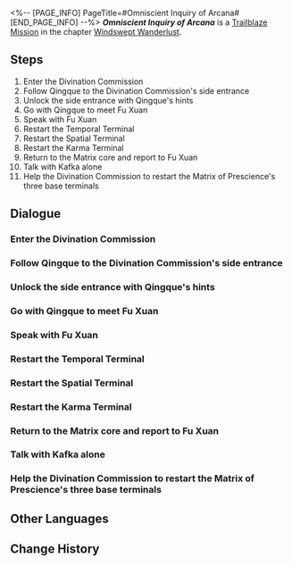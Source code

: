 <%-- [PAGE_INFO]
PageTitle=#Omniscient Inquiry of Arcana#
[END_PAGE_INFO] --%>
{{Stub|Dialogue.}}
{{Mission Infobox
|id            = 1020801
|title         = 
|image         = <!--Mission Omniscient Inquiry of Arcana.png-->
|type          = Trailblaze
|event_name    = 
|chapter       = Windswept Wanderlust
|requirements  = [[Trailblaze Mission]] ''[[New Friends Bring New Joy]]'' completed
|summary       = The Matrix of Prescience runs at full power to simulate Kafka's past and unveil her goal, but Fu Xuan receives an unbelievable answer &mdash; The Stellaron Hunters have nothing to do with the Stellaron disaster currently unfolding on the Xianzhou. In fact, the Stellaron Hunters came to save Xianzhou.<br />Shocked, the master diviner hands over Kafka to you as promised. Perhaps Kafka can answer some of your burning questions.
|characters    = Fu Xuan; Jing Yuan; Jingzhai; March 7th; Mingyue; On-Duty Cloud Knight; Qingque; Trailblazer; Welt
|startLocation = [[The Xianzhou Luofu]] - [[Divination Commission]]
|world         = The Xianzhou Luofu
|area          = Divination Commission
|prev          = New Friends Bring New Joy
|next          = Wood Sprouts Anew, Fate Tilts Askew
|exp           = 600
|credits       = 25000
|stellarJade   = 
|other         = {{Card List|1=Traveler's Guide*4; "Exquisite Ingenuity"*1 { text = "Exquisite Ingenuity" }; "Lustrous Moonlight"*1 { text = "Lustrous Moonlight" }}}
}}
'''''Omniscient Inquiry of Arcana''''' is a [[Trailblaze Mission]] in the chapter [[Windswept Wanderlust]].

==Steps==
# Enter the Divination Commission
# Follow Qingque to the Divination Commission's side entrance
# Unlock the side entrance with Qingque's hints
# Go with Qingque to meet Fu Xuan
# Speak with Fu Xuan
# Restart the Temporal Terminal
# Restart the Spatial Terminal
# Restart the Karma Terminal
# Return to the Matrix core and report to Fu Xuan
# Talk with Kafka alone
# Help the Divination Commission to restart the Matrix of Prescience's three base terminals

<!--
==Gameplay Notes==

--><!--
==Trial Character==

-->
==Dialogue==
{{Stub Dialogue}}
{{Dialogue Start}}
:{{tx}}
{{Dialogue End}}

===Enter the Divination Commission===
{{Mission Description|type=trailblaze|location=Divination Commission|update|Led by the messenger, Qingque, you arrive at the Divination Commission, which is responsible for calculation and information management in Xianzhou. The eaves of this building build upon each other like rising mountain peaks and exude an aura of mystique.<br />More mysterious still is the fact that the Commission's doors are shut and show no signs of being prepared for guests, and even Qingque is shut out despite being a staff member.}}
{{Dialogue Start}}
:{{tx}}
{{Dialogue End}}

===Follow Qingque to the Divination Commission's side entrance===
{{Mission Description|type=trailblaze|location=Divination Commission|update|Led by the messenger, Qingque, you arrive at the Divination Commission, which is responsible for calculation and information management in Xianzhou. The eaves of this building build upon each other like raising mountain peaks and exude an aura of mystique.<br />More mysterious still is the fact that the Commission's doors are shut and show no signs of being prepared for guests, and even Qingque is shut out despite being a staff member.}}
{{Dialogue Start}}
:{{tx}}
{{Dialogue End}}

===Unlock the side entrance with Qingque's hints===
{{Dialogue Start}}
:{{tx}}
{{Dialogue End}}

===Go with Qingque to meet Fu Xuan===
{{Mission Description|type=trailblaze|location=Divination Commission|update|Though you are guests, you are now breaking down locks and gates like a group of thieves. However, there is no point in being polite when trouble is at your door.<br />The remaining diviners in the Divination Commission are all worried for their own skins. The variables brought by the Stellaron had far surpassed the limits of the Commission's calculation capacities. Now is the time to ask the master diviner about her plans.}}
{{Dialogue Start}}
:{{tx}}
{{Dialogue End}}

===Speak with Fu Xuan===
{{Dialogue Start}}
:{{tx}}
{{Dialogue End}}

===Restart the Temporal Terminal===
{{Mission Description|type=trailblaze|location=Divination Commission|update|Jing Yuan postulates that ordinary interrogations will not be effective in learning the true motive of the Stellaron Hunters. Such a goal can only be achieved using the computational algorithm named Matrix of Prescience in the Divination Commission, which can examine the past and future and calculate the truth.<br />However, the base terminals are currently out of commission and their talismans deactivated. Once again, Jing Yuan employs the stratagem of "Since You Are Here" to ask for your help.}}
{{Dialogue Start}}
:{{tx}}
{{Dialogue End}}

===Restart the Spatial Terminal===
{{Dialogue Start}}
:{{tx}}
{{Dialogue End}}

===Restart the Karma Terminal===
{{Dialogue Start}}
:{{tx}}
{{Dialogue End}}

===Return to the Matrix core and report to Fu Xuan===
{{Mission Description|type=trailblaze|location=Divination Commission|update|Jing Yuan postulates that ordinary interrogations will not be effective in learning the true motive of the Stellaron Hunters. Such a goal can only be achieved using the computational algorithm named Matrix of Prescience in the Divination Commission, which can examine the past and future and calculate the truth.<br />Now, the three great base terminals of the Matrix of Prescience are once again in motion. All is ready for the "interrogation."}}
{{Dialogue Start}}
:{{tx}}
{{Dialogue End}}

===Talk with Kafka alone===
{{Mission Description|type=trailblaze|location=Divination Commission|update|The Matrix of Prescience runs at full power to simulate Kafka's past and unveil her goal, but Fu Xuan receives an unbelievable answer &mdash; The Stellaron Hunters have nothing to do with the Stellaron disaster currently unfolding on the Xianzhou. In fact, the Stellaron Hunters came to save Xianzhou.<br />Shocked, the master diviner hands over Kafka to you as promised. Perhaps Kafka can answer some of your burning questions.}}
{{Dialogue Start}}
:{{tx}}
{{Dialogue End}}

===Help the Divination Commission to restart the Matrix of Prescience's three base terminals===
{{Mission Description|type=trailblaze|location=Divination Commission|update|Jing Yuan postulates that ordinary interrogations will not be effective in learning the true motive of the Stellaron Hunters. Such a goal can only be achieved using the computational algorithm named Matrix of Prescience in the Divination Commission, which can examine the past and future and calculate the truth.<br />Now, the three great base terminals of the Matrix of Prescience are once again in motion. All is ready for the "interrogation."}}
{{Dialogue Start}}
:{{tx}}
{{Dialogue End}}

==Other Languages==
{{Other Languages
|en   = Omniscient Inquiry of Arcana
|zhs  = 极数问玄，历事穷观
|zht  = 極數問玄，歷事窮觀
|ja   = 数を極め、玄を問い、歴事を窮観す
|ko   = 궁극의 탐구, 역사의 장관
|es   = Investigación omnisciente de los arcanos
|fr   = Recherche omnisciente des arcanes
|ru   = Вездесущее изыскание мира
|th   = ไต่ถามความลับ จับจุดสังเกตการณ์
|vi   = Thế Sự Vô Hạn, Chiêm Tinh Huyền Diệu
|de   = Akribische Weissagung der Welt
|id   = Pengamatan Cermat Terhadap Dunia
|pt   = Investigação Onisciente de Arcana
}}

==Change History==
{{Change History|1.0}}
